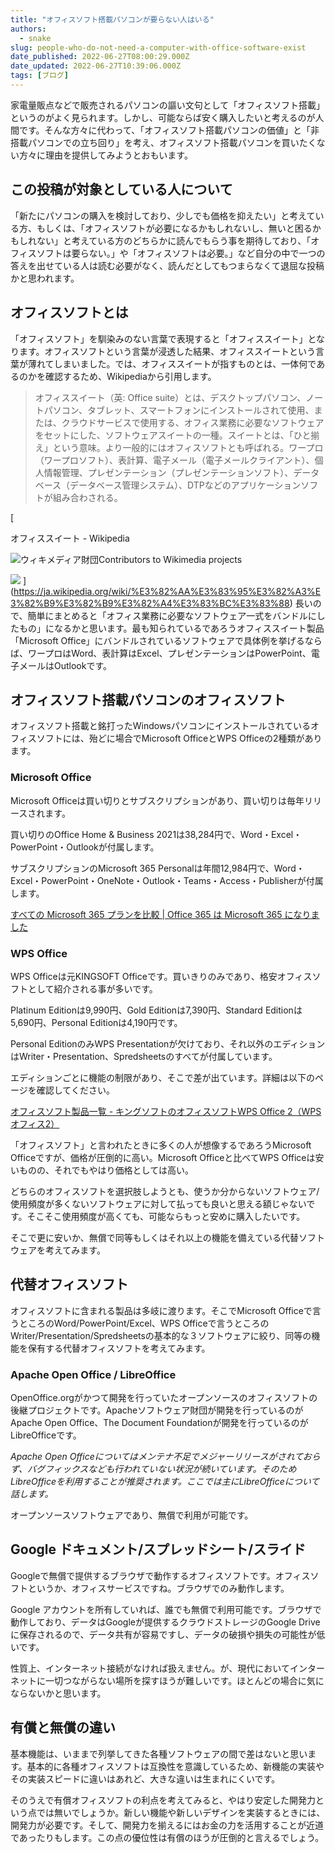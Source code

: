 ```yaml
---
title: "オフィスソフト搭載パソコンが要らない人はいる"
authors:
  - snake
slug: people-who-do-not-need-a-computer-with-office-software-exist
date_published: 2022-06-27T08:00:29.000Z
date_updated: 2022-06-27T10:39:06.000Z
tags: [ブログ]
---
```


家電量販点などで販売されるパソコンの謳い文句として「オフィスソフト搭載」というのがよく見られます。しかし、可能ならば安く購入したいと考えるのが人間です。そんな方々に代わって、「オフィスソフト搭載パソコンの価値」と「非搭載パソコンでの立ち回り」を考え、オフィスソフト搭載パソコンを買いたくない方々に理由を提供してみようとおもいます。

## この投稿が対象としている人について

「新たにパソコンの購入を検討しており、少しでも価格を抑えたい」と考えている方、もしくは、「オフィスソフトが必要になるかもしれないし、無いと困るかもしれない」と考えている方のどちらかに読んでもらう事を期待しており、「オフィスソフトは要らない。」や「オフィスソフトは必要。」など自分の中で一つの答えを出せている人は読む必要がなく、読んだとしてもつまらなくて退屈な投稿かと思われます。

## オフィスソフトとは

「オフィスソフト」を馴染みのない言葉で表現すると「オフィススイート」となります。オフィスソフトという言葉が浸透した結果、オフィススイートという言葉が薄れてしまいました。では、オフィススイートが指すものとは、一体何であるのかを確認するため、Wikipediaから引用します。

> オフィススイート（英: Office suite）とは、デスクトップパソコン、ノートパソコン、タブレット、スマートフォンにインストールされて使用、または、クラウドサービスで使用する、オフィス業務に必要なソフトウェアをセットにした、ソフトウェアスイートの一種。スイートとは、「ひと揃え」という意味。より一般的にはオフィスソフトとも呼ばれる。ワープロ（ワープロソフト）、表計算、電子メール（電子メールクライアント）、個人情報管理、プレゼンテーション（プレゼンテーションソフト）、データベース（データベース管理システム）、DTPなどのアプリケーションソフトが組み合わされる。 

[

オフィススイート - Wikipedia

![](https://ja.wikipedia.org/static/apple-touch/wikipedia.png)ウィキメディア財団Contributors to Wikimedia projects

![](https://upload.wikimedia.org/wikipedia/commons/thumb/6/64/Question_book-4.svg/50px-Question_book-4.svg.png)
](https://ja.wikipedia.org/wiki/%E3%82%AA%E3%83%95%E3%82%A3%E3%82%B9%E3%82%B9%E3%82%A4%E3%83%BC%E3%83%88)
長いので、簡単にまとめると「オフィス業務に必要なソフトウェア一式をバンドルにしたもの」になるかと思います。最も知られているであろうオフィススイート製品「Microsoft Office」にバンドルされているソフトウェアで具体例を挙げるならば、ワープロはWord、表計算はExcel、プレゼンテーションはPowerPoint、電子メールはOutlookです。

## オフィスソフト搭載パソコンのオフィスソフト

オフィスソフト搭載と銘打ったWindowsパソコンにインストールされているオフィスソフトには、殆どに場合でMicrosoft OfficeとWPS Officeの2種類があります。

### Microsoft Office

Microsoft Officeは買い切りとサブスクリプションがあり、買い切りは毎年リリースされます。

買い切りのOffice Home & Business 2021は38,284円で、Word・Excel・PowerPoint・Outlookが付属します。

サブスクリプションのMicrosoft 365 Personalは年間12,984円で、Word・Excel・PowerPoint・OneNote・Outlook・Teams・Access・Publisherが付属します。

[すべての Microsoft 365 プランを比較 | Office 365 は Microsoft 365 になりました](https://www.microsoft.com/ja-jp/microsoft-365/buy/compare-all-microsoft-365-products)

### WPS Office

WPS Officeは元KINGSOFT Officeです。買いきりのみであり、格安オフィスソフトとして紹介される事が多いです。

Platinum Editionは9,990円、Gold Editionは7,390円、Standard Editionは5,690円、Personal Editionは4,190円です。

Personal EditionのみWPS Presentationが欠けており、それ以外のエディションはWriter・Presentation、Spredsheetsのすべてが付属しています。

エディションごとに機能の制限があり、そこで差が出ています。詳細は以下のページを確認してください。

[オフィスソフト製品一覧 - キングソフトのオフィスソフトWPS Office 2（WPSオフィス2）](https://www.kingsoft.jp/office/lineup)

「オフィスソフト」と言われたときに多くの人が想像するであろうMicrosoft Officeですが、価格が圧倒的に高い。Microsoft Officeと比べてWPS Officeは安いものの、それでもやはり価格としては高い。

どちらのオフィスソフトを選択肢しようとも、使うか分からないソフトウェア/使用頻度が多くないソフトウェアに対して払っても良いと思える額じゃないです。そこそこ使用頻度が高くても、可能ならもっと安めに購入したいです。

そこで更に安いか、無償で同等もしくはそれ以上の機能を備えている代替ソフトウェアを考えてみます。

## 代替オフィスソフト

オフィスソフトに含まれる製品は多岐に渡ります。そこでMicrosoft Officeで言うところのWord/PowerPoint/Excel、WPS Officeで言うところのWriter/Presentation/Spredsheetsの基本的な３ソフトウェアに絞り、同等の機能を保有する代替オフィスソフトを考えてみます。

### Apache Open Office / LibreOffice

OpenOffice.orgがかつて開発を行っていたオープンソースのオフィスソフトの後継プロジェクトです。Apacheソフトウェア財団が開発を行っているのがApache Open Office、The Document Foundationが開発を行っているのがLibreOfficeです。

*Apache Open Officeについてはメンテナ不足でメジャーリリースがされておらず、バグフィックスなども行われていない状況が続いています。そのためLibreOfficeを利用することが推奨されます。ここでは主にLibreOfficeについて話します。*

オープンソースソフトウェアであり、無償で利用が可能です。

## Google ドキュメント/スプレッドシート/スライド

Googleで無償で提供するブラウザで動作するオフィスソフトです。オフィスソフトというか、オフィスサービスですね。ブラウザでのみ動作します。

Google アカウントを所有していれば、誰でも無償で利用可能です。ブラウザで動作しており、データはGoogleが提供するクラウドストレージのGoogle Driveに保存されるので、データ共有が容易ですし、データの破損や損失の可能性が低いです。

性質上、インターネット接続がなければ扱えません。が、現代においてインターネットに一切つながらない場所を探すほうが難しいです。ほとんどの場合に気にならないかと思います。

## 有償と無償の違い

基本機能は、いままで列挙してきた各種ソフトウェアの間で差はないと思います。基本的に各種オフィスソフトは互換性を意識しているため、新機能の実装やその実装スピードに違いはあれど、大きな違いは生まれにくいです。

そのうえで有償オフィスソフトの利点を考えてみると、やはり安定した開発力という点では無いでしょうか。新しい機能や新しいデザインを実装するときには、開発力が必要です。そして、開発力を揃えるにはお金の力を活用することが近道であったりもします。この点の優位性は有償のほうが圧倒的と言えるでしょう。
